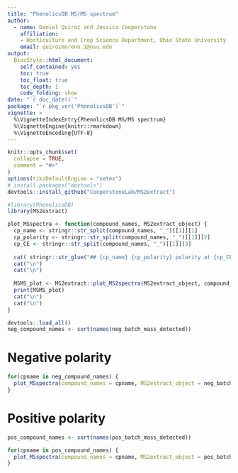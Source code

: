 ```yaml
---
title: "PhenolicsDB MS/MS spectrum"
author: 
  - name: Daniel Quiroz and Jessica Cooperstone
    affiliation:
    - Horticulture and Crop Science Department, Ohio State University
    email: quirozmoreno.1@osu.edu
output: 
  BiocStyle::html_document:
    self_contained: yes
    toc: true
    toc_float: true
    toc_depth: 1
    code_folding: show
date: "`r doc_date()`"
package: "`r pkg_ver('PhenolicsDB')`"
vignette: >
  %\VignetteIndexEntry{PhenolicsDB MS/MS spectrum}
  %\VignetteEngine{knitr::rmarkdown}
  %\VignetteEncoding{UTF-8}
---
```


```r
knitr::opts_chunk$set(
  collapse = TRUE,
  comment = "#>"
)
options(tikzDefaultEngine = "xetex")
# install.packages("devtools")
devtools::install_github("CooperstoneLab/MS2extract")
```

```r
#library(PhenolicsDB)
library(MS2extract)
```

```r
plot_MSspectra <- function(compound_names, MS2extract_object) {
  cp_name <- stringr::str_split(compound_names, "_")[[1]][1]
  cp_polarity <- stringr::str_split(compound_names, "_")[[1]][2]
  cp_CE <- stringr::str_split(compound_names, "_")[[1]][3]
  
  cat( stringr::str_glue("## {cp_name} {cp_polarity} polarity at {cp_CE} CE" ) )
  cat("\n")
  cat("\n")
  
  MSMS_plot <- MS2extract::plot_MS2spectra(MS2extract_object, compound_names)
  print(MSMS_plot)
  cat("\n")
  cat("\n")
}
```


```r
devtools::load_all()
neg_compound_names <- sort(names(neg_batch_mass_detected))
```


# Negative polarity


```r
for(cpname in neg_compound_names) {
  plot_MSspectra(compound_names = cpname, MS2extract_object = neg_batch_mass_detected)
}
```


# Positive polarity



```r
pos_compound_names <- sort(names(pos_batch_mass_detected))

for(cpname in pos_compound_names) {
  plot_MSspectra(compound_names = cpname, MS2extract_object = pos_batch_mass_detected)
}
```
